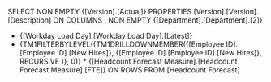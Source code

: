 SELECT NON EMPTY {[Version].[Actual]} PROPERTIES [Version].[Version].[Description]  ON COLUMNS , NON EMPTY {[Department].[Department].[2]}
   * {[Workday Load Day].[Workday Load Day].[Latest]}
   * {TM1FILTERBYLEVEL({TM1DRILLDOWNMEMBER({[Employee ID].[Employee ID].[New Hires]}, {[Employee ID].[Employee ID].[New Hires]}, RECURSIVE )}, 0)} * {[Headcount Forecast Measure].[Headcount Forecast Measure].[FTE]} ON ROWS FROM [Headcount Forecast] 